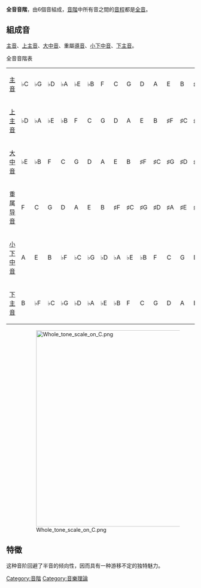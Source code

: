 {{unreferenced|time=2018-08-06T15:50:06+00:00}}
'''全音音階'''，由6個音組成，[[音階|音階]]中所有音之間的[[音程|音程]]都是[[全音|全音]]。
== 組成音 ==
[[主音|主音]]、[[上主音|上主音]]、[[中音|大中音]]、重屬[[導音|導音]]、[[下中音|小下中音]]、[[下主音|下主音]]。

全音音階表
{| cellpadding="2" cellspacing="0" border="1"
| bgcolor="#E0E0E0" |[[主音|主音]]
|♭C
|♭G
|♭D
|♭A
|♭E
|♭B
|F
|C
|G
|D
|A
|E
|B
|♯F
|♯C
|♯G
|♯D
|♯A
|-
| bgcolor="#E0E0E0" |[[上主音|上主音]]
|♭D
|♭A
|♭E
|♭B
|F
|C
|G
|D
|A
|E
|B
|♯F
|♯C
|♯G
|♯D
|♯A
|♯E
|♯B
|-
| bgcolor="#E0E0E0" |[[大中音|大中音]]
|♭E
|♭B
|F
|C
|G
|D
|A
|E
|B
|♯F
|♯C
|♯G
|♯D
|♯A
|♯E
|♯B
|{{Music|x}}F
|{{Music|x}}C
|-
| bgcolor="#E0E0E0" |重属[[導音|导音]]
|F
|C
|G
|D
|A
|E
|B
|♯F
|♯C
|♯G
|♯D
|♯A
|♯E
|♯B
|{{Music|x}}F
|{{Music|x}}C
|{{Music|x}}G
|{{Music|x}}D
|-
| bgcolor="#E0E0E0" |[[小下中音|小下中音]]
|{{music|bb}}A
|{{music|bb}}E
|{{music|bb}}B
|♭F
|♭C
|♭G
|♭D
|♭A
|♭E
|♭B
|F
|C
|G
|D
|A
|E
|B
|♯F
|-
| bgcolor="#E0E0E0" |[[下主音|下主音]]
|{{music|bb}}B
|♭F
|♭C
|♭G
|♭D
|♭A
|♭E
|♭B
|F
|C
|G
|D
|A
|E
|B
|♯F
|♯C
|♯G
|}
:[[Image:Whole_tone_scale_on_C.png|525px]]

== 特徵 ==
这种音阶回避了半音的倾向性，因而具有一种游移不定的独特魅力。
{{music-stub}}

[[Category:音階|Category:音階]]
[[Category:音樂理論|Category:音樂理論]]